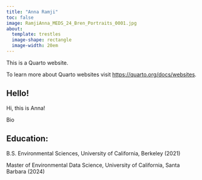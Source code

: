 ```yaml
---
title: "Anna Ramji"
toc: false
image: RamjiAnna_MEDS_24_Bren_Portraits_0001.jpg
about:
  template: trestles
  image-shape: rectangle
  image-width: 20em
---
```


This is a Quarto website.

To learn more about Quarto websites visit <https://quarto.org/docs/websites>.

## Hello!

Hi, this is Anna!

Bio

## Education:

B.S. Environmental Sciences, University of California, Berkeley (2021)

Master of Environmental Data Science, University of California, Santa Barbara (2024)
